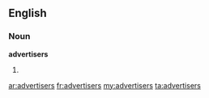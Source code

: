 ==English==

===Noun===
'''advertisers'''

# {{plural of|[[advertiser]]}}

[[ar:advertisers]]
[[fr:advertisers]]
[[my:advertisers]]
[[ta:advertisers]]